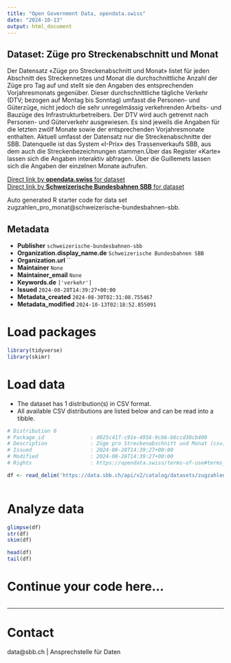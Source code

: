 ```yaml
---
title: "Open Government Data, opendata.swiss"
date: "2024-10-13"
output: html_document
---
```


## Dataset: Züge pro Streckenabschnitt und Monat

Der Datensatz «Züge pro Streckenabschnitt und Monat» listet für jeden Abschnitt des Streckennetzes und Monat die durchschnittliche Anzahl der Züge pro Tag auf und stellt sie den Angaben des entsprechenden Vorjahresmonats gegenüber. Dieser durchschnittliche tägliche Verkehr (DTV; bezogen auf Montag bis Sonntag) umfasst die Personen- und Güterzüge, nicht jedoch die sehr unregelmässig verkehrenden Arbeits- und Bauzüge des Infrastrukturbetreibers. Der DTV wird auch getrennt nach Personen- und Güterverkehr ausgewiesen. Es sind jeweils die Angaben für die letzten zwölf Monate sowie der entsprechenden Vorjahresmonate enthalten. Aktuell umfasst der Datensatz nur die Streckenabschnitte der SBB. Datenquelle ist das System «I-Prix» des Trassenverkaufs SBB, aus dem auch die Streckenbezeichnungen stammen.Über das Register «Karte» lassen sich die Angaben interaktiv abfragen. Über die Guillemets lassen sich die Angaben der einzelnen Monate aufrufen.

[Direct link by **opendata.swiss** for dataset](https://opendata.swiss/de/dataset/zuge-pro-streckenabschnitt-und-monat)<br>
[Direct link by **Schweizerische Bundesbahnen SBB** for dataset](https://data.sbb.ch/explore/dataset/zugzahlen_pro_monat/)

Auto generated R starter code for data set zugzahlen_pro_monat@schweizerische-bundesbahnen-sbb.

## Metadata

- **Publisher** `schweizerische-bundesbahnen-sbb`
- **Organization.display_name.de** `Schweizerische Bundesbahnen SBB`
- **Organization.url** ``
- **Maintainer** `None`
- **Maintainer_email** `None`
- **Keywords.de** `['verkehr']`
- **Issued** `2024-08-28T14:39:27+00:00`
- **Metadata_created** `2024-08-30T02:31:08.755467`
- **Metadata_modified** `2024-10-13T02:18:52.855091`


# Load packages

```r

library(tidyverse)
library(skimr)

```

# Load data

-   The dataset has 1 distribution(s) in CSV format.
-   All available CSV distributions are listed below and can be read into a tibble.

```r

# Distribution 0
# Package_id               : d025c41f-c91e-4956-9cb6-b6ccd30cb400
# Description              : Züge pro Streckenabschnitt und Monat (csv)
# Issued                   : 2024-08-28T14:39:27+00:00
# Modified                 : 2024-08-28T14:39:27+00:00
# Rights                   : https://opendata.swiss/terms-of-use#terms_by

df <- read_delim('https://data.sbb.ch/api/v2/catalog/datasets/zugzahlen_pro_monat/exports/csv?use_labels=true')



```

# Analyze data

```r

glimpse(df)
str(df)
skim(df)

head(df)
tail(df)

```

# Continue your code here...

```r

```

------------------------------------------------------------------------

# Contact

data@sbb.ch | Ansprechstelle für Daten
